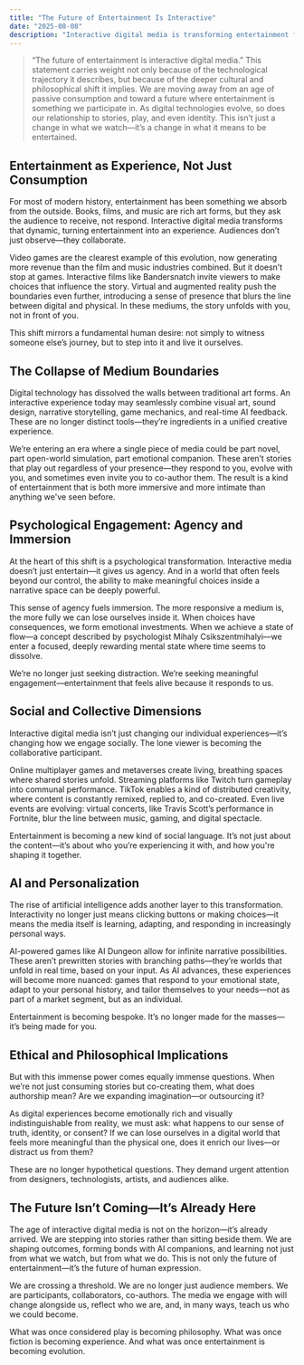 ```yaml
---
title: "The Future of Entertainment Is Interactive"
date: "2025-08-08"
description: "Interactive digital media is transforming entertainment from passive consumption into participatory, personalized experiences—blending games, film, AI, and social co-creation."
---
```


> “The future of entertainment is interactive digital media.” This statement carries weight not only because of the technological trajectory it describes, but because of the deeper cultural and philosophical shift it implies. We are moving away from an age of passive consumption and toward a future where entertainment is something we participate in. As digital technologies evolve, so does our relationship to stories, play, and even identity. This isn’t just a change in what we watch—it’s a change in what it means to be entertained.

## Entertainment as Experience, Not Just Consumption

For most of modern history, entertainment has been something we absorb from the outside. Books, films, and music are rich art forms, but they ask the audience to receive, not respond. Interactive digital media transforms that dynamic, turning entertainment into an experience. Audiences don’t just observe—they collaborate.

Video games are the clearest example of this evolution, now generating more revenue than the film and music industries combined. But it doesn’t stop at games. Interactive films like Bandersnatch invite viewers to make choices that influence the story. Virtual and augmented reality push the boundaries even further, introducing a sense of presence that blurs the line between digital and physical. In these mediums, the story unfolds with you, not in front of you.

This shift mirrors a fundamental human desire: not simply to witness someone else’s journey, but to step into it and live it ourselves.

## The Collapse of Medium Boundaries

Digital technology has dissolved the walls between traditional art forms. An interactive experience today may seamlessly combine visual art, sound design, narrative storytelling, game mechanics, and real-time AI feedback. These are no longer distinct tools—they’re ingredients in a unified creative experience.

We’re entering an era where a single piece of media could be part novel, part open-world simulation, part emotional companion. These aren’t stories that play out regardless of your presence—they respond to you, evolve with you, and sometimes even invite you to co-author them. The result is a kind of entertainment that is both more immersive and more intimate than anything we've seen before.

## Psychological Engagement: Agency and Immersion

At the heart of this shift is a psychological transformation. Interactive media doesn’t just entertain—it gives us agency. And in a world that often feels beyond our control, the ability to make meaningful choices inside a narrative space can be deeply powerful.

This sense of agency fuels immersion. The more responsive a medium is, the more fully we can lose ourselves inside it. When choices have consequences, we form emotional investments. When we achieve a state of flow—a concept described by psychologist Mihaly Csikszentmihalyi—we enter a focused, deeply rewarding mental state where time seems to dissolve.

We’re no longer just seeking distraction. We’re seeking meaningful engagement—entertainment that feels alive because it responds to us.

## Social and Collective Dimensions

Interactive digital media isn’t just changing our individual experiences—it’s changing how we engage socially. The lone viewer is becoming the collaborative participant.

Online multiplayer games and metaverses create living, breathing spaces where shared stories unfold. Streaming platforms like Twitch turn gameplay into communal performance. TikTok enables a kind of distributed creativity, where content is constantly remixed, replied to, and co-created. Even live events are evolving: virtual concerts, like Travis Scott’s performance in Fortnite, blur the line between music, gaming, and digital spectacle.

Entertainment is becoming a new kind of social language. It’s not just about the content—it’s about who you’re experiencing it with, and how you're shaping it together.

## AI and Personalization

The rise of artificial intelligence adds another layer to this transformation. Interactivity no longer just means clicking buttons or making choices—it means the media itself is learning, adapting, and responding in increasingly personal ways.

AI-powered games like AI Dungeon allow for infinite narrative possibilities. These aren’t prewritten stories with branching paths—they’re worlds that unfold in real time, based on your input. As AI advances, these experiences will become more nuanced: games that respond to your emotional state, adapt to your personal history, and tailor themselves to your needs—not as part of a market segment, but as an individual.

Entertainment is becoming bespoke. It’s no longer made for the masses—it’s being made for you.

## Ethical and Philosophical Implications

But with this immense power comes equally immense questions. When we’re not just consuming stories but co-creating them, what does authorship mean? Are we expanding imagination—or outsourcing it?

As digital experiences become emotionally rich and visually indistinguishable from reality, we must ask: what happens to our sense of truth, identity, or consent? If we can lose ourselves in a digital world that feels more meaningful than the physical one, does it enrich our lives—or distract us from them?

These are no longer hypothetical questions. They demand urgent attention from designers, technologists, artists, and audiences alike.

## The Future Isn’t Coming—It’s Already Here

The age of interactive digital media is not on the horizon—it’s already arrived. We are stepping into stories rather than sitting beside them. We are shaping outcomes, forming bonds with AI companions, and learning not just from what we watch, but from what we do. This is not only the future of entertainment—it’s the future of human expression.

We are crossing a threshold. We are no longer just audience members. We are participants, collaborators, co-authors. The media we engage with will change alongside us, reflect who we are, and, in many ways, teach us who we could become.

What was once considered play is becoming philosophy. What was once fiction is becoming experience. And what was once entertainment is becoming evolution.
